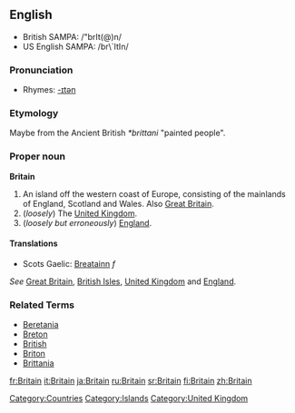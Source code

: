 ==English==
*British SAMPA: /"brIt(@)n/
*US English SAMPA: /br\`ItIn/

===Pronunciation===
*Rhymes: [[Rhymes:English:-ɪtən|-ɪtən]]

===Etymology===
Maybe from the Ancient British ''*brittani'' "painted people".


===Proper noun===
'''Britain'''
#An island off the western coast of Europe, consisting of the mainlands of England, Scotland and Wales. Also [[Great Britain]].
#(''loosely'') The [[United Kingdom]].
#(''loosely but erroneously'') [[England]].

====Translations====
{{top}}
{{mid}}
*Scots Gaelic: [[Breatainn]] ''f''
{{bottom}}

''See'' [[Great Britain]], [[British Isles]], [[United Kingdom]] and [[England]].

===Related Terms===
*[[Beretania]]
*[[Breton]]
*[[British]]
*[[Briton]]
*[[Brittania]]

[[Category:Countries]]
[[Category:Islands]]
[[Category:United Kingdom]]

[[fr:Britain]]
[[it:Britain]]
[[ja:Britain]]
[[ru:Britain]]
[[sr:Britain]]
[[fi:Britain]]
[[zh:Britain]]